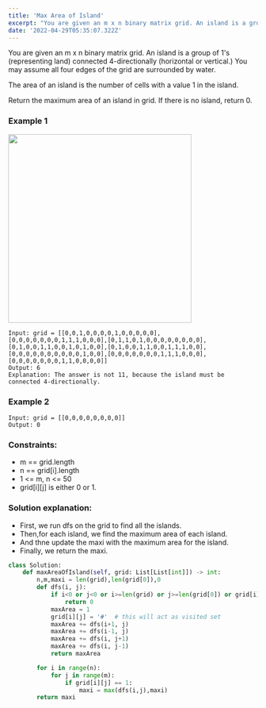 ```yaml
---
title: 'Max Area of Island'
excerpt: "You are given an m x n binary matrix grid. An island is a group of 1's (representing land) connected 4-directionally (horizontal or vertical.) You may assume all four edges of the grid are surrounded by water. The area of an island is the number of cells with a value 1 in the island."
date: '2022-04-29T05:35:07.322Z'
---
```


You are given an m x n binary matrix grid. An island is a group of 1's (representing land) connected 4-directionally (horizontal or vertical.) You may assume all four edges of the grid are surrounded by water.

The area of an island is the number of cells with a value 1 in the island.

Return the maximum area of an island in grid. If there is no island, return 0.



### Example 1
<img width="370" height="380" src="https://assets.leetcode.com/uploads/2021/05/01/maxarea1-grid.jpg"/>

```reason
Input: grid = [[0,0,1,0,0,0,0,1,0,0,0,0,0],[0,0,0,0,0,0,0,1,1,1,0,0,0],[0,1,1,0,1,0,0,0,0,0,0,0,0],[0,1,0,0,1,1,0,0,1,0,1,0,0],[0,1,0,0,1,1,0,0,1,1,1,0,0],[0,0,0,0,0,0,0,0,0,0,1,0,0],[0,0,0,0,0,0,0,1,1,1,0,0,0],[0,0,0,0,0,0,0,1,1,0,0,0,0]]
Output: 6
Explanation: The answer is not 11, because the island must be connected 4-directionally.
```
### Example 2

```reason
Input: grid = [[0,0,0,0,0,0,0,0]]
Output: 0
```

### Constraints:

- m == grid.length
- n == grid[i].length
- 1 <= m, n <= 50
- grid[i][j] is either 0 or 1.

### Solution explanation:
- First, we run dfs on the grid to find all the islands.
- Then,for each island, we find the maximum area of each island.
- And thne update the maxi with the maximum area for the island.
- Finally, we return the maxi.

```python
class Solution:
    def maxAreaOfIsland(self, grid: List[List[int]]) -> int:
        n,m,maxi = len(grid),len(grid[0]),0
        def dfs(i, j):
            if i<0 or j<0 or i>=len(grid) or j>=len(grid[0]) or grid[i][j] != 1:
                return 0
            maxArea = 1
            grid[i][j] = '#'  # this will act as visited set
            maxArea += dfs(i+1, j)
            maxArea += dfs(i-1, j)
            maxArea += dfs(i, j+1)
            maxArea += dfs(i, j-1)
            return maxArea

        for i in range(n):
            for j in range(m):
                if grid[i][j] == 1:
                    maxi = max(dfs(i,j),maxi)
        return maxi
```